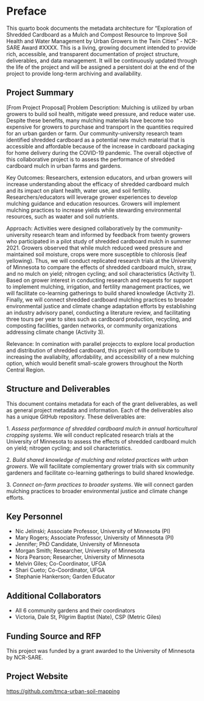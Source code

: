 # Preface {.unnumbered}

This quarto book documents the metadata architecture for "Exploration of Shredded Cardboard as a Mulch and Compost Resource to Improve Soil Health and Water Management by Urban Growers in the Twin Cities" - NCR-SARE Award #XXXX. This is a living, growing document intended to provide rich, accessible, and transparent documentation of project structure, deliverables, and data management. It will be continuously updated through the life of the project and will be assigned a persistent doi at the end of the project to provide long-term archiving and availability.

## Project Summary

\[From Project Proposal\] Problem Description: Mulching is utilized by urban growers to build soil health, mitigate weed pressure, and reduce water use. Despite these benefits, many mulching materials have become too expensive for growers to purchase and transport in the quantities required for an urban garden or farm. Our community-university research team identified shredded cardboard as a potential new mulch material that is accessible and affordable because of the increase in cardboard packaging for home delivery during the COVID-19 pandemic. The overall objective of this collaborative project is to assess the performance of shredded cardboard mulch in urban farms and gardens. 

Key Outcomes: Researchers, extension educators, and urban growers will increase understanding about the efficacy of shredded cardboard mulch and its impact on plant health, water use, and soil fertility. Researchers/educators will leverage grower experiences to develop mulching guidance and education resources. Growers will implement mulching practices to increase yields while stewarding environmental resources, such as waater and soil nutrients. 

Approach: Activities were designed collaboratively by the community-university research team and informed by feedback from twenty growers who participated in a pilot study of shredded cardboard mulch in summer 2021. Growers observed that while mulch reduced weed pressure and maintained soil moisture, crops were more susceptible to chlorosis (leaf yellowing). Thus, we will conduct replicated research trials at the University of Minnesota to compare the effects of shredded cardboard mulch, straw, and no mulch on yield; nitrogen cycling; and soil characteristics (Activity 1). Based on grower interest in conducting research and requests for support to implement mulching, irrigation, and fertility management practices, we will facilitate co-learning gatherings to build shared knowledge (Activity 2). Finally, we will connect shredded cardboard mulching practices to broader environmental justice and climate change adaptation efforts by establishing an industry advisory panel, conducting a literature review, and facilitating three tours per year to sites such as cardboard production, recycling, and composting facilities, garden networks, or community organizations addressing climate change (Activity 3). 

Relevance: In comination with parallel projeccts to explore local production and distribution of shredded cardboard, this project will contribute to increasing the avaliabilty, affordability, and accessibility of a new mulching option, which would benefit small-scale growers throughout the North Central Region. 

## Structure and Deliverables

This document contains metadata for each of the grant deliverables, as well as general project metadata and information. Each of the deliverables also has a unique GitHub repository. These deliverables are:

1\. *Assess performance of shredded cardboard mulch in annual horticultural cropping systems*. We will conduct replicated research trials at the University of Minnesota to assess the effects of shredded cardboard mulch on yield; nitrogen cycling; and soil characteristics. 

2\. *Build shared knowledge of mulching and related practices with urban growers*. We will facilitate complementary grower trials with six community gardeners and facilitate co-learning gatherings to build shared knowledge.

3\. *Connect on-farm practices to broader systems*. We will connect garden mulching practices to broader environmental justice and climate change efforts.

## Key Personnel

- Nic Jelinski; Associate Professor, University of Minnesota (PI)
- Mary Rogers;  Associate Professor, University of Minnesota (PI)
- Jennifer; PhD Candidate, University of Minnesota
- Morgan Smith; Researcher, University of Minnesota
- Nora Pearson; Researcher, University of Minnesota
- Melvin Giles; Co-Coordinator, UFGA
- Shari Cueto; Co-Coordinator, UFGA
- Stephanie Hankerson; Garden Educator

## Additional Collaborators
- All 6 community gardens and their coordinators
- Victoria, Dale St, Pilgrim Baptist (Nate), CSP (Metric Giles)

## Funding Source and RFP

This project was funded by a grant awarded to the University of Minnesota by NCR-SARE.

## Project Website

<https://github.com/tmca-urban-soil-mapping>
